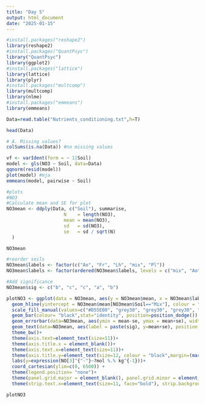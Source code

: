 ```yaml
---
title: "Day 5"
output: html_document
date: "2025-01-15"
---
```


```r
#install.packages("reshape2")
library(reshape2)
#install.packages("QuantPsyc")
library("QuantPsyc")
library(ggplot2)
#install.packages("lattice")
library(lattice)
library(plyr)
#install.packages("multcomp")
library(multcomp)
library(nlme)
#install.packages("emmeans")
library(emmeans)
```



```r
Data=read.table("Nutrients_conditioning.txt",h=T)

head(Data)
```



```r
# A. Missing values?
colSums(is.na(Data)) #no missing values
```



```r
vf <- varIdent(form = ~ 1|Soil)
model <- gls(NO3 ~ Soil, data=Data)
qqnorm(resid(model))
plot(model) #mja
emmeans(model, pairwise ~ Soil)
```

```r
#plots
#NO3
#Calculate mean and SE for plot
NO3mean <- ddply(Data, c("Soil"), summarise,
                     N    = length(NO3),
                     mean = mean(NO3),
                     sd   = sd(NO3),
                     se   = sd / sqrt(N)
  )

NO3mean
```

```r
#reorder soils
NO3mean$labels <- factor(c("Ao", "Fr", "Lh", "mix", "Pl"))
NO3mean$labels <- factor(ordered(NO3mean$labels, levels = c("mix", "Ao", "Fr", "Lh", "Pl")))

#Add significance
NO3mean$sig <- c("b", "c", "c", "a", "b")
```

```r
plotNO3 <- ggplot(data = NO3mean, aes(y = NO3mean$mean, x = NO3mean$labels, fill=NO3mean$labels)) + 
  geom_hline(yintercept = NO3mean$mean[NO3mean$Soil=="Mix"], colour = "#D55E00", size = 1, lty = "longdash") +
  scale_fill_manual(values=c("#D55E00", "grey30", "grey30", "grey30", "grey30"), name=element_blank()) +
  geom_bar(colour= "black",stat="identity", position=position_dodge()) +
  geom_errorbar(data=NO3mean, aes(ymin = mean-se, ymax = mean+se), width=.4,position=position_dodge(.9))+
  geom_text(data=NO3mean, aes(label = paste(sig), y=mean+se), position = position_dodge(width = 0.9), vjust = -1, size=4)+
  theme_bw()+
  theme(axis.text=element_text(size=11))+
  theme(axis.title.x = element_blank())+
  theme(axis.text.x=element_text(size=11))+
  theme(axis.title.y=element_text(size=12, colour = "black",margin=(margin(0,10,0,0))))+
  labs(y=expression(NO[3]^{"-"}~?mol %.% kg^{-1}))+
  coord_cartesian(ylim=c(0, 6500)) +
  theme(legend.position= "none")+
  theme(panel.grid.major = element_blank(), panel.grid.minor = element_blank())+
  theme(strip.text.x=element_text(size=11, face="bold"), strip.background=element_rect(fill="grey"))

plotNO3 
```

